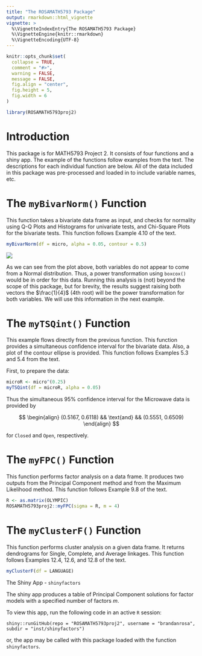 ```yaml
---
title: "The ROSAMATH5793 Package"
output: rmarkdown::html_vignette
vignette: >
  %\VignetteIndexEntry{The ROSAMATH5793 Package}
  %\VignetteEngine{knitr::rmarkdown}
  %\VignetteEncoding{UTF-8}
---
```


```r
knitr::opts_chunk$set(
  collapse = TRUE,
  comment = "#>",
  warning = FALSE,
  message = FALSE,
  fig.align = "center",
  fig.height = 5,
  fig.width = 6
)
```

```r
library(ROSAMATH5793proj2)
```

# Introduction

This package is for MATH5793 Project 2. It consists of four functions and a shiny app. The example of the functions follow examples from the text. The descriptions for each individual function are below. All of the data included in this package was pre-processed and loaded in to include variable names, etc.

# The `myBivarNorm()` Function

This function takes a bivariate data frame as input, and checks for normality using Q-Q Plots and Histograms for univariate tests, and Chi-Square Plots for the bivariate tests. This function follows Example 4.10 of the text.

```r
myBivarNorm(df = micro, alpha = 0.05, contour = 0.5)
```

![](a.png)

As we can see from the plot above, both variables do not appear to come from a Normal distribution. Thus, a power transformation using `boxcox()` would be in order for this data. Running this analysis is (not) beyond the scope of this package, but for brevity, the results suggest raising both vectors the $\frac{1}{4}$ (4th root) will be the power transformation for both variables. We will use this information in the next example.

# The `myTSQint()` Function

This example flows directly from the previous function. This function provides a simultaneous confidence interval for the bivariate data. Also, a plot of the contour ellipse is provided. This function follows Examples 5.3 and 5.4 from the text.

First, to prepare the data:

```r
microR <- micro^(0.25)
myTSQint(df = microR, alpha = 0.05)
```

Thus the simultaneous $95\%$ confidence interval for the Microwave data is provided by

$$
\begin{align}
  (0.5167, 0.6118) && \text{and} && (0.5551, 0.6509)
\end{align}
$$

for `Closed` and `Open`, respectively. 

# The `myFPC()` Function

This function performs factor analysis on a data frame. It produces two outputs from the Principal Component method and from the Maximum Likelihood method. This function follows Example 9.8 of the text.

```r
R <- as.matrix(OLYMPIC)
ROSAMATH5793proj2::myFPC(sigma = R, m = 4)
```

# The `myClusterF()` Function

This function performs cluster analysis on a given data frame. It returns dendrograms for Single, Complete, and Average linkages. This function follows Examples 12.4, 12.6, and 12.8 of the text.

```r
myClusterF(df = LANGUAGE)
```

The Shiny App - `shinyfactors`

The shiny app produces a table of Principal Component solutions for factor models with a specified number of factors $m$. 

To view this app, run the following code in an active `R` session:

`shiny::runGitHub(repo = "ROSAMATH5793proj2", username = "brandanrosa", subdir = "inst/shinyfactors")`

or, the app may be called with this package loaded with the function `shinyfactors`.
